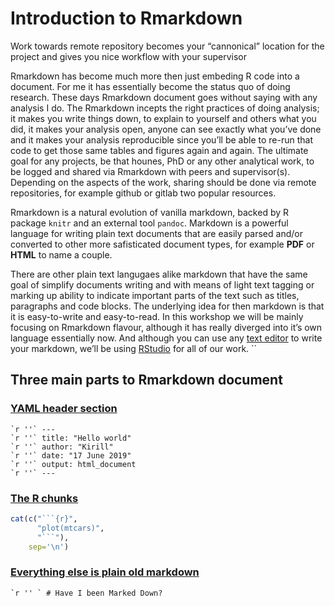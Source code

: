 
# Introduction to Rmarkdown

Work towards remote repository becomes your "cannonical" location for the project
and gives you nice workflow with your supervisor

Rmarkdown has become much more then just embeding R code into a document. For me it has essentially become the status quo of doing research. These days Rmarkdown document goes without saying with any analysis I do. The Rmarkdown incepts the right practices of doing analysis; it makes you write things down, to explain to yourself and others what you did, it makes your analysis open, anyone can see exactly what you've done and it makes your analysis reproducible since you'll be able to re-run that code to get those same tables and figures again and again. The ultimate goal for any projects, be that hounes, PhD or any other analytical work, to be logged and shared via Rmarkdown with peers and supervisor(s). Depending on the aspects of the work, sharing should be done via remote repositories, for example github or gitlab two popular resources.

Rmarkdown is a natural evolution of vanilla markdown, backed by R package `knitr` and an external tool `pandoc`. Markdown is a powerful language for writing plain text documents that are easily parsed and/or converted to other more safisticated document types, for example **PDF** or **HTML** to name a couple.

There are other plain text langugaes alike markdown that have the same goal of simplify documents writing and with means of light text tagging or marking up ability to indicate important parts of the text such as titles, paragraphs and code blocks. The underlying idea for then markdown is that it is easy-to-write and easy-to-read. In this workshop we will be mainly focusing on Rmarkdown flavour, although it has really diverged into it's own language essentially now. And although you can use any [text editor](https://en.wikipedia.org/wiki/Text_editor) to write your markdown, we'll be using [RStudio](https://rstudio.com) for all of our work.
``

## Three main parts to Rmarkdown document

### [YAML header section](#yaml-header-intro)

```
`r ''` ---
`r ''` title: "Hello world"
`r ''` author: "Kirill"
`r ''` date: "17 June 2019"
`r ''` output: html_document
`r ''` ---
```

### [The R chunks](#the-r-chunks)

```r
cat(c("```{r}",
      "plot(mtcars)",
      "```"),
    sep='\n')
```

### [Everything else is plain old markdown](#vanilla-markdown)

```
`r '' ` # Have I been Marked Down?
```
